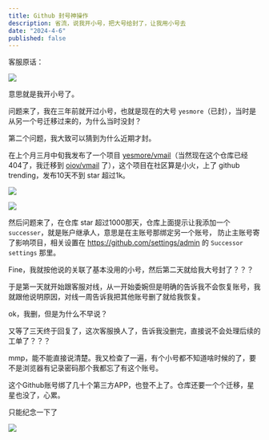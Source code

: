 ```yaml
---
title: Github 封号神操作
description: 省流，说我开小号，把大号给封了，让我用小号去
date: "2024-4-6"
published: false
---
```


客服原话：

![](/article/sbgithub/1.png)

意思就是我开小号了。

问题来了，我在三年前就开过小号，也就是现在的大号 `yesmore`（已封），当时是从另一个号迁移过来的，为什么当时没封？

第二个问题，我大致可以猜到为什么近期才封。

在上个月三月中旬我发布了一个项目 
[yesmore/vmail](https://github.com/yesmore/vmail)（当然现在这个仓库已经404了，我迁移到
[oiov/vmail](https://github.com/oiov/vmail) 了），这个项目在社区算是小火，上了 github trending，发布10天不到
star 超过1k。


![](/article/sbgithub/2.png)

![](/article/sbgithub/3.png)

然后问题来了，在仓库 star 超过1000那天，仓库上面提示让我添加一个 `successer`，就是账户继承人，意思是在主账号那绑定另一个账号，
防止主账号寄了影响项目，相关设置在 https://github.com/settings/admin 的 `Successor settings` 那里。

Fine，我就按他说的关联了基本没用的小号，然后第二天就给我大号封了？？？

于是第一天就开始跟客服对线，从一开始委婉但是明确的告诉我不会恢复账号，我就跟他说明原因，对线一周告诉我把其他账号删了就给我恢复。

ok，我删，但是为什么不早说？

又等了三天终于回复了，这次客服换人了，告诉我没删完，直接说不会处理后续的工单了？？？

mmp，能不能直接说清楚。我又检查了一遍，有个小号都不知道啥时候的了，要不是浏览器有记录密码那个我都忘了有这个账号。

这个Github账号绑了几十个第三方APP，也登不上了。仓库还要一个个迁移，星星也没了，心累。

只能纪念一下了

![](/article/sbgithub/4.png)
